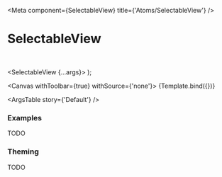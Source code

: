 

<Meta
  component={SelectableView}
  title={'Atoms/SelectableView'}
/>

# SelectableView

<br/>

  <SelectableView {...args}>
    <KibaIcon iconId='ion-bulb' />
  </SelectableView>
);

<Canvas withToolbar={true} withSource={'none'}>
  <Story name='Default' args={{}}>
    {Template.bind({})}
  </Story>
</Canvas>

<ArgsTable story={'Default'} />

### Examples

TODO

### Theming

TODO
